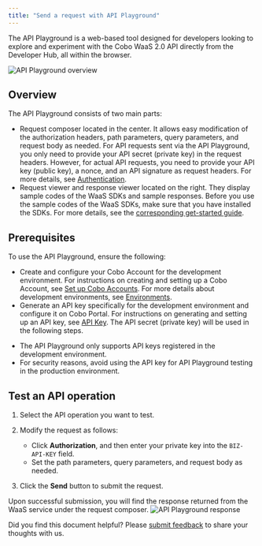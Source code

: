 ```yaml
---
title: "Send a request with API Playground"
---
```


The API Playground is a web-based tool designed for developers looking to explore and experiment with the Cobo WaaS 2.0 API directly from the Developer Hub, all within the browser.

<img src="/v2/images/api-reference/playground-overview.png" className="screenshot_full_screen" alt="API Playground overview" />

## Overview

The API Playground consists of two main parts:

- Request composer located in the center. It allows easy modification of the authorization headers, path parameters, query parameters, and request body as needed.
   <Note>For API requests sent via the API Playground, you only need to provide your API secret (private key) in the request headers. However, for actual API requests, you need to provide your API key (public key), a nonce, and an API signature as request headers. For more details, see [Authentication](https://www.cobo.com/developers/v2/guides/overview/cobo-auth). </Note>
- Request viewer and response viewer located on the right. They display sample codes of the WaaS SDKs and sample responses.
   <Note>Before you use the sample codes of the WaaS SDKs, make sure that you have installed the SDKs. For more details, see the [corresponding get-started guide](https://www.cobo.com/developers/v2/developer-tools/quickstart-python).</Note>

## Prerequisites

To use the API Playground, ensure the following:

- Create and configure your Cobo Account for the development environment. For instructions on creating and setting up a Cobo Account, see [Set up Cobo Accounts](https://manuals.cobo.com/en/accounts/sign-up). For more details about development environments, see [Environments](/v2/guides/overview/environments).
- Generate an API key specifically for the development environment and configure it on Cobo Portal. For instructions on generating and setting up an API key, see [API Key](/v2/guides/overview/cobo-auth#api-key). The API secret (private key) will be used in the following steps.

<Note><ul><li>The API Playground only supports API keys registered in the development environment.</li><li>For security reasons, avoid using the API key for API Playground testing in the production environment.</li></ul></Note>

## Test an API operation

1. Select the API operation you want to test.
2. Modify the request as follows:

   - Click **Authorization**, and then enter your private key into the `BIZ-API-KEY` field.
   - Set the path parameters, query parameters, and request body as needed.

3. Click the **Send** button to submit the request.

Upon successful submission, you will find the response returned from the WaaS service under the request composer.
![API Playground response](/v2/images/api-reference/playground-response.png)

<Tip>Did you find this document helpful? Please [submit feedback](https://forms.zohopublic.com/cobo/form/DocumentFeedbackForm/formperma/QvLOhxJv1_JMsJ-1dleZ8Itb_7rzN-LtgvsDdxosoVI) to share your thoughts with us.</Tip>